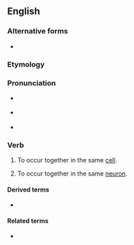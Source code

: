 ==English==

===Alternative forms===
* {{l|en|co-localize}}

===Etymology===
{{prefix|en|co|localize}}

===Pronunciation===
* {{a|GA}} {{IPA|en|/koʊˈloʊkəlaɪz/}}
* {{a|RP}} {{IPA|en|/kəʊˈləʊkəlaɪz/}}
* {{hyph|en|co|lo|cal|ize}}

===Verb===
{{en-verb}}

# {{lb|en|biochemistry}} To occur together in the same [[cell]].
# {{lb|en|neurobiology}} To occur together in the same [[neuron]].

====Derived terms====
* {{l|en|colocalization}}

====Related terms====
* {{l|en|collocate}}